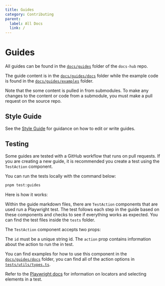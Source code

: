 ```yaml
---
title: Guides
category: Contributing
parent:
  label: All Docs
  link: /
---
```


# Guides

All guides can be found in the [`docs/guides`](https://github.com/FuelLabs/docs-hub/tree/master/docs/guides) folder of the `docs-hub` repo.

The guide content is in the [`docs/guides/docs`](https://github.com/FuelLabs/docs-hub/tree/master/docs/guides/docs) folder while the example code is found in the [`docs/guides/examples`](https://github.com/FuelLabs/docs-hub/tree/master/docs/guides/examples) folder.

Note that the some content is pulled in from submodules. To make any changes to the content or code from a submodule, you must make a pull request on the source repo.

## Style Guide

See the [Style Guide](/docs/contributing/style-guide) for guidance on how to edit or write guides.

## Testing

Some guides are tested with a GitHub workflow that runs on pull requests.
If you are creating a new guide, it is recommended you create a test using the `TestAction` component.

You can run the tests locally with the command below:

```sh
pnpm test:guides
```

Here is how it works:

Within the guide markdown files, there are `TestAction` components that are used run a Playwright test. The test follows each step in the guide based on these components and checks to see if everything works as expected. You can find the test files inside the `tests` folder.

The `TestAction` component accepts two props:

<CodeImport
  file="../../src/components/TestAction.tsx"
  comment="test-action-props"
  commentType="//"
  lang="tsx"
/>

The `id`  must be a unique string id.
The `action`  prop contains information about the action to run the in test.

You can find examples for how to use this component in the [`docs/guides/docs`](https://github.com/FuelLabs/docs-hub/tree/master/docs/guides/docs) folder, you can find all of the action options in [`tests/utils/types.ts`](https://github.com/FuelLabs/docs-hub/blob/master/tests/utils/types.ts).

Refer to the [Playwright docs](https://playwright.dev/) for information on locators and selecting elements in a test.
